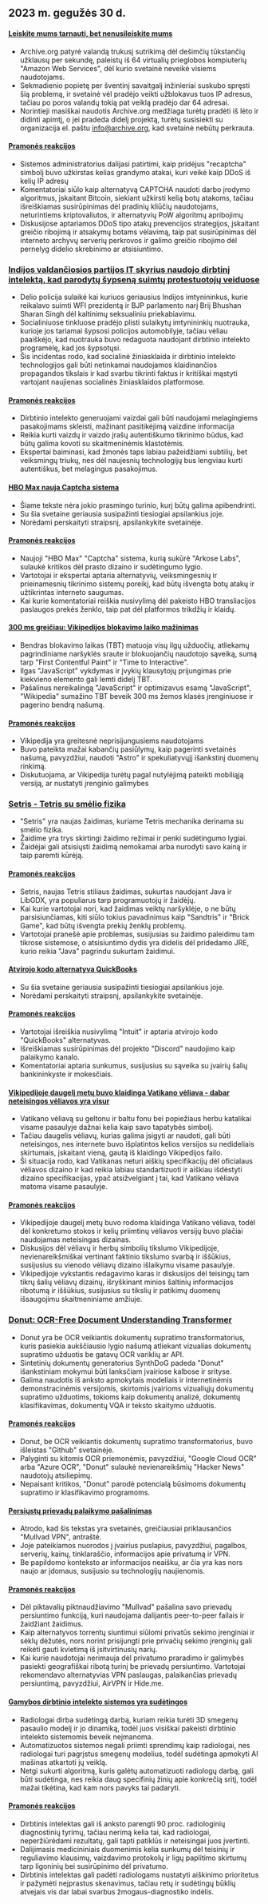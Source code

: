 

<CallToAction />

<Steps>

## 2023 m. gegužės 30 d.

#### [Leiskite mums tarnauti, bet nenusileiskite mums](https://blog.archive.org/2023/05/29/let-us-serve-you-but-dont-bring-us-down/)

- Archive.org patyrė valandą trukusį sutrikimą dėl dešimčių tūkstančių užklausų per sekundę, paleistų iš 64 virtualių prieglobos kompiuterių "Amazon Web Services", dėl kurio svetainė neveikė visiems naudotojams.
- Sekmadienio popietę per šventinį savaitgalį inžinieriai suskubo spręsti šią problemą, ir svetainė vėl pradėjo veikti užblokavus tuos IP adresus, tačiau po poros valandų tokią pat veiklą pradėjo dar 64 adresai.
- Norintieji masiškai naudotis Archive.org medžiaga turėtų pradėti iš lėto ir didinti apimtį, o jei pradeda didelį projektą, turėtų susisiekti su organizacija el. paštu info@archive.org, kad svetainė nebūtų perkrauta.

#### [Pramonės reakcijos](http://news.ycombinator.com/item?id=36110527)

- Sistemos administratorius dalijasi patirtimi, kaip pridėjus "recaptcha" simbolį buvo užkirstas kelias grandymo atakai, kuri veikė kaip DDoS iš kelių IP adresų
- Komentatoriai siūlo kaip alternatyvą CAPTCHA naudoti darbo įrodymo algoritmus, įskaitant Bitcoin, siekiant užkirsti kelią botų atakoms, tačiau išreiškiamas susirūpinimas dėl pradinių kliūčių naudotojams, neturintiems kriptovaliutos, ir alternatyvių PoW algoritmų apribojimų
- Diskusijose aptariamos DDoS tipo atakų prevencijos strategijos, įskaitant greičio ribojimą ir atsakymų botams vėlavimą, taip pat susirūpinimas dėl interneto archyvų serverių perkrovos ir galimo greičio ribojimo dėl pernelyg didelio skrebinimo ar atsisiuntimo.

### [Indijos valdančiosios partijos IT skyrius naudojo dirbtinį intelektą, kad parodytų šypseną suimtų protestuotojų veiduose](https://www.altnews.in/wrestlers-detained-in-delhi-ai-image-of-smiling-vinesh-sangeeta-phogat-viral/)

- Delio policija sulaikė kai kuriuos geriausius Indijos imtynininkus, kurie reikalavo suimti WFI prezidentą ir BJP parlamento narį Brij Bhushan Sharan Singh dėl kaltinimų seksualiniu priekabiavimu.
- Socialiniuose tinkluose pradėjo plisti sulaikytų imtynininkių nuotrauka, kurioje jos tariamai šypsosi policijos automobilyje, tačiau vėliau paaiškėjo, kad nuotrauka buvo redaguota naudojant dirbtinio intelekto programėlę, kad jos šypsotųsi.
- Šis incidentas rodo, kad socialinė žiniasklaida ir dirbtinio intelekto technologijos gali būti netinkamai naudojamos klaidinančios propagandos tikslais ir kad svarbu tikrinti faktus ir kritiškai mąstyti vartojant naujienas socialinės žiniasklaidos platformose.

#### [Pramonės reakcijos](http://news.ycombinator.com/item?id=36113551)

- Dirbtinio intelekto generuojami vaizdai gali būti naudojami melagingiems pasakojimams skleisti, mažinant pasitikėjimą vaizdine informacija
- Reikia kurti vaizdų ir vaizdo įrašų autentiškumo tikrinimo būdus, kad būtų galima kovoti su skaitmeninėmis klastotėmis.
- Ekspertai baiminasi, kad žmonės taps labiau pažeidžiami subtilių, bet veiksmingų triukų, nes dėl naujesnių technologijų bus lengviau kurti autentiškus, bet melagingus pasakojimus.

#### [HBO Max nauja Captcha sistema](https://twitter.com/wondermeg_/status/1662454909353033730)

- Šiame tekste nėra jokio prasmingo turinio, kurį būtų galima apibendrinti.
- Su šia svetaine geriausia susipažinti tiesiogiai apsilankius joje.
- Norėdami perskaityti straipsnį, apsilankykite svetainėje.

#### [Pramonės reakcijos](http://news.ycombinator.com/item?id=36118707)

- Naujoji "HBO Max" "Captcha" sistema, kurią sukūrė "Arkose Labs", sulaukė kritikos dėl prasto dizaino ir sudėtingumo lygio.
- Vartotojai ir ekspertai aptaria alternatyvių, veiksmingesnių ir prieinamesnių tikrinimo sistemų poreikį, kad būtų išvengta botų atakų ir užtikrintas interneto saugumas.
- Kai kurie komentatoriai reiškia nusivylimą dėl pakeisto HBO transliacijos paslaugos prekės ženklo, taip pat dėl platformos trikdžių ir klaidų.

#### [300 ms greičiau: Vikipedijos blokavimo laiko mažinimas](https://www.nray.dev/blog/300ms-faster-reducing-wikipedias-total-blocking-time/)

- Bendras blokavimo laikas (TBT) matuoja visų ilgų užduočių, atliekamų pagrindiniame naršyklės sraute ir blokuojančių naudotojo sąveiką, sumą tarp "First Contentful Paint" ir "Time to Interactive".
- Ilgas "JavaScript" vykdymas ir įvykių klausytojų prijungimas prie kiekvieno elemento gali lemti didelį TBT.
- Pašalinus nereikalingą "JavaScript" ir optimizavus esamą "JavaScript", "Wikipedia" sumažino TBT beveik 300 ms žemos klasės įrenginiuose ir pagerino bendrą našumą.

#### [Pramonės reakcijos](http://news.ycombinator.com/item?id=36113430)

- Vikipedija yra greitesnė neprisijungusiems naudotojams
- Buvo pateikta mažai kabančių pasiūlymų, kaip pagerinti svetainės našumą, pavyzdžiui, naudoti "Astro" ir spekuliatyvųjį išankstinį duomenų rinkimą.
- Diskutuojama, ar Vikipedija turėtų pagal nutylėjimą pateikti mobiliąją versiją, ar nustatyti įrenginio galimybes

### [Setris - Tetris su smėlio fizika](https://mslivo.itch.io/setris)

- "Setris" yra naujas žaidimas, kuriame Tetris mechanika derinama su smėlio fizika.
- Žaidime yra trys skirtingi žaidimo režimai ir penki sudėtingumo lygiai.
- Žaidėjai gali atsisiųsti žaidimą nemokamai arba nurodyti savo kainą ir taip paremti kūrėją.

#### [Pramonės reakcijos](http://news.ycombinator.com/item?id=36118470)

- Setris, naujas Tetris stiliaus žaidimas, sukurtas naudojant Java ir LibGDX, yra populiarus tarp programuotojų ir žaidėjų.
- Kai kurie vartotojai nori, kad žaidimas veiktų naršyklėje, o ne būtų parsisiunčiamas, kiti siūlo tokius pavadinimus kaip "Sandtris" ir "Brick Game", kad būtų išvengta prekių ženklų problemų.
- Vartotojai pranešė apie problemas, susijusias su žaidimo paleidimu tam tikrose sistemose, o atsisiuntimo dydis yra didelis dėl pridedamo JRE, kurio reikia "Java" pagrindu sukurtam žaidimui.

#### [Atvirojo kodo alternatyva QuickBooks](https://bigcapital.ly)

- Su šia svetaine geriausia susipažinti tiesiogiai apsilankius joje.
- Norėdami perskaityti straipsnį, apsilankykite svetainėje.

#### [Pramonės reakcijos](http://news.ycombinator.com/item?id=36118990)

- Vartotojai išreiškia nusivylimą "Intuit" ir aptaria atvirojo kodo "QuickBooks" alternatyvas.
- Išreiškiamas susirūpinimas dėl projekto "Discord" naudojimo kaip palaikymo kanalo.
- Komentatoriai aptaria sunkumus, susijusius su sąveika su įvairių šalių bankininkyste ir mokesčiais.

#### [Vikipedijoje daugelį metų buvo klaidinga Vatikano vėliava - dabar neteisingos vėliavos yra visur](https://www.catholicnewsagency.com/news/254032/wikipedia-had-the-wrong-vatican-city-flag-for-years-now-incorrect-flags-are-everywhere)

- Vatikano vėliavą su geltonu ir baltu fonu bei popiežiaus herbu katalikai visame pasaulyje dažnai kelia kaip savo tapatybės simbolį.
- Tačiau daugelis vėliavų, kurias galima įsigyti ar naudoti, gali būti neteisingos, nes internete buvo išplatintos kelios versijos su nedideliais skirtumais, įskaitant vieną, gautą iš klaidingo Vikipedijos failo.
- Ši situacija rodo, kad Vatikanas neturi aiškių specifikacijų dėl oficialaus vėliavos dizaino ir kad reikia labiau standartizuoti ir aiškiau išdėstyti dizaino specifikacijas, ypač atsižvelgiant į tai, kad Vatikano vėliava matoma visame pasaulyje.

#### [Pramonės reakcijos](http://news.ycombinator.com/item?id=36114896)

- Vikipedijoje daugelį metų buvo rodoma klaidinga Vatikano vėliava, todėl dėl konkretumo stokos ir kelių priimtinų vėliavos versijų buvo plačiai naudojamas neteisingas dizainas.
- Diskusijos dėl vėliavų ir herbų simbolių tikslumo Vikipedijoje, nevienareikšmiškai vertinant faktinio tikslumo svarbą ir iššūkius, susijusius su vienodo vėliavų dizaino išlaikymu visame pasaulyje.
- Vikipedijoje vykstantis redagavimo karas ir diskusijos dėl teisingų tam tikrų šalių vėliavų dizainų, išryškinant minios šaltinių informacijos ribotumą ir iššūkius, susijusius su tikslių ir patikimų duomenų išsaugojimu skaitmeniniame amžiuje.

### [Donut: OCR-Free Document Understanding Transformer](https://github.com/clovaai/donut)

- Donut yra be OCR veikiantis dokumentų supratimo transformatorius, kuris pasiekia aukščiausio lygio našumą atliekant vizualias dokumentų supratimo užduotis be gatavų OCR variklių ar API.
- Sintetinių dokumentų generatorius SynthDoG padeda "Donut" išankstiniam mokymui būti lanksčiam įvairiose kalbose ir srityse.
- Galima naudotis iš anksto apmokytais modeliais ir internetinėmis demonstracinėmis versijomis, skirtomis įvairioms vizualiųjų dokumentų supratimo užduotims, tokioms kaip dokumentų analizė, dokumentų klasifikavimas, dokumentų VQA ir teksto skaitymo užduotis.

#### [Pramonės reakcijos](http://news.ycombinator.com/item?id=36111878)

- Donut, be OCR veikiantis dokumentų supratimo transformatorius, buvo išleistas "Github" svetainėje.
- Palyginti su kitomis OCR priemonėmis, pavyzdžiui, "Google Cloud OCR" arba "Azure OCR", "Donut" sulaukė nevienareikšmių "Hacker News" naudotojų atsiliepimų.
- Nepaisant kritikos, "Donut" parodė potencialą būsimoms dokumentų supratimo ir klasifikavimo programoms.

#### [Persiųstų prievadų palaikymo pašalinimas](https://mullvad.net/en/blog/2023/5/29/removing-the-support-for-forwarded-ports/)

- Atrodo, kad šis tekstas yra svetainės, greičiausiai priklausančios "Mullvad VPN", antraštė.
- Joje pateikiamos nuorodos į įvairius puslapius, pavyzdžiui, pagalbos, serverių, kainų, tinklaraščio, informacijos apie privatumą ir VPN.
- Be papildomo konteksto ar informacijos neaišku, ar čia yra kas nors naujo ar įdomaus, susijusio su technologijų naujienomis.

#### [Pramonės reakcijos](http://news.ycombinator.com/item?id=36113215)

- Dėl piktavalių piktnaudžiavimo "Mullvad" pašalina savo prievadų persiuntimo funkciją, kuri naudojama dalijantis peer-to-peer failais ir žaidžiant žaidimus.
- Kaip alternatyvos torrentų siuntimui siūlomi privatūs sekimo įrenginiai ir sėklų dėžutės, nors norint prisijungti prie privačių sekimo įrenginių gali reikėti gauti kvietimą iš įsitvirtinusių narių.
- Kai kurie naudotojai nerimauja dėl privatumo praradimo ir galimybės pasiekti geografiškai ribotą turinį be prievadų persiuntimo. Vartotojai rekomendavo alternatyvias VPN paslaugas, palaikančias prievadų persiuntimą, pavyzdžiui, AirVPN ir Hide.me.

#### [Gamybos dirbtinio intelekto sistemos yra sudėtingos](https://methexis.substack.com/p/production-ai-systems-are-really)

- Radiologai dirba sudėtingą darbą, kuriam reikia turėti 3D smegenų pasaulio modelį ir jo dinamiką, todėl juos visiškai pakeisti dirbtinio intelekto sistemomis beveik neįmanoma.
- Automatizuotos sistemos negali priimti sprendimų kaip radiologai, nes radiologai turi pagrįstus smegenų modelius, todėl sudėtinga apmokyti AI mašinas atkartoti jų veiklą.
- Netgi sukurti algoritmą, kuris galėtų automatizuoti radiologų darbą, gali būti sudėtinga, nes reikia daug specifinių žinių apie konkrečią sritį, todėl mažai tikėtina, kad kam nors pavyks tai padaryti.

#### [Pramonės reakcijos](http://news.ycombinator.com/item?id=36111596)

- Dirbtinis intelektas gali iš anksto parengti 90 proc. radiologinių diagnostinių tyrimų, tačiau nerimą kelia tai, kad radiologai, neperžiūrėdami rezultatų, gali tapti patiklūs ir neteisingai juos įvertinti.
- Dalijimasis medicininiais duomenimis kelia sunkumų dėl teisinių ir reguliavimo klausimų, vaizdavimo protokolų ir ligų paplitimo skirtumų tarp ligoninių bei susirūpinimo dėl privatumo.
- Dirbtinis intelektas gali padėti radiologams nustatyti aiškinimo prioritetus ir pažymėti neįprastus skenavimus, tačiau retų ir sudėtingų būklių atvejais vis dar labai svarbus žmogaus-diagnostiko indėlis.

</Steps>
